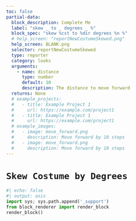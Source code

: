 ```yaml
---
toc: false
partial-data:
  block_description: Complete Me
  label: "skew _ to _ degrees _ %"
  block_spec: "skew %cst to %dir degrees %n %"
  # help_screen: "reportNewCostumeSkewed.png"
  help_screen: BLANK.png
  selector: reportNewCostumeSkewed
  type: reporter
  category: looks
  arguments:
    - name: distance
      type: number
      default: 10
      description: The distance to move forward
  returns: None
  # example_projects:
  #   - title: Example Project 1
  #     url: https://example.com/project1
  #   - title: Example Project 1
  #     url: https://example.com/project1
  # example_images:
  #   - image: move_forward.png
  #     description: Move forward by 10 steps
  #   - image: move_forward.png
  #     description: Move forward by 10 steps
---
```


# `Skew Costume by Degrees` { .unnumbered }

<!-- {{< partial blocks/_block.qmd >}} -->
```python
#| echo: false
#| output: asis
import sys; sys.path.append('_support')
from block_renderer import render_block
render_block()
```
